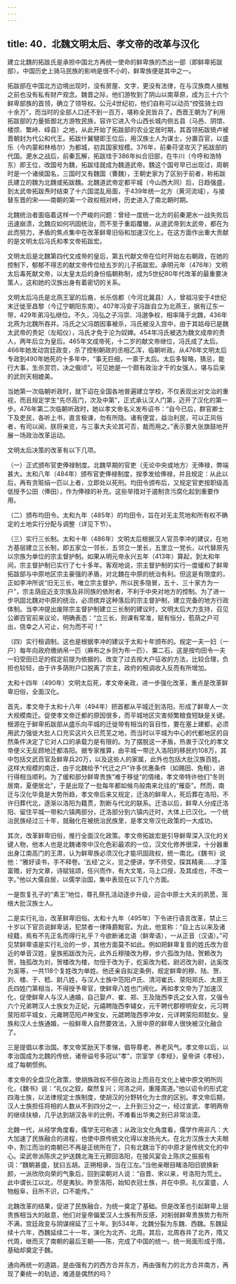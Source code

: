 ```yaml
---
---
---
```

title: 40．北魏文明太后、孝文帝的改革与汉化
---




建立北魏的拓跋氏是承担中国北方再统一使命的鲜卑族的杰出一部（即鲜卑拓跋部）。中国历史上骑马民族的影响是很不小的，鲜卑族便是其中之一。

拓跋部在中国北方边境出现时，没有房屋、文字，更没有法律，在与汉族商人接触之前也没有私有财产观念。魏晋之际，他们游牧到了阴山以南草原，成为三十六个鲜卑部族的首领，确立了领导权。公元4世纪初，他们自称可以动员“控弦骑士四十余万”，而当时的全部人口还不到一百万，堪称全民皆兵了。西晋王朝为了利用拓跋部的力量抵御北方游牧民族，容许它进入今山西长城内侧五县（马邑、阴馆、楼烦、繁峙、崞县）之地，从此开始了拓跋部的农业定居时期，其首领拓跋猗卢被晋朝封为代公和代王。拓跋什翼犍即王位后，用汉族士人为谋士，分置百官，以盛乐（今内蒙和林格尔）为都城，初具国家规模。376年，前秦苻坚攻灭了拓跋部的代国。淝水之战后，前秦瓦解，拓跋珪于386年纠合旧部，在牛川（今呼和浩特东）即王位，改国号为魏，拓跋珪就成为魏道武帝。魏这个国号早已出现过，周朝时是一个诸侯国名，三国时又有魏国（曹魏），王朝史家为了区别于前者，称拓跋氏建立的魏为北魏或拓跋魏。北魏道武帝定都平城（今山西大同）后，日趋强盛，到太武帝拓跋焘时结束了十六国混乱局面，于439年统一北方（黄河流域），与接替东晋的宋——南朝的第一个政权相对峙，历史进入了南北朝时期。

北魏统治者面临着这样一个严峻的问题：曾经一度统一北方的前秦淝水一战失败后迅速崩溃，北魏应如何巩固统治，而不至于重蹈覆辙，从道武帝到太武帝，都在为此而努力，矛盾的焦点集中在改革鲜卑旧俗和加速汉化上。在这方面作出重大贡献的是文明太后冯氏和孝文帝拓跋宏。

文明太后是北魏第四代文成帝的皇后，第五代献文帝在位时开始左右朝政，在她的控制下，郁郁不得志的献文帝传位给五岁的儿子拓跋宏。承明元年（476年）文明太后毒死献文帝，以太皇太后的身份临朝称制，成为5世纪80年代改革的最重要决策人，这和她的汉族出身有着密切的关系。

文明太后冯氏是北燕王室的后裔，长乐信都（今河北冀县）人，曾祖冯安于4世纪末迁徙至昌黎（今辽宁朝阳东南）。407年冯安子冯跋自立为北燕王，据有辽东一带，429年弟冯弘继位。不久，冯弘之子冯崇、冯邈争权，相率降于北魏，436年北燕为北魏所吞并。冯氏之父冯朗因事被杀，冯氏被没入宫中，由于其姑母已是魏太武帝的贵妃（左昭仪），冯氏才免于沦为奴婢。454年冯氏被选为魏文成帝的贵人，两年后立为皇后。465年文成帝死，十二岁的献文帝继位，冯氏成了太后。466年她发动宫廷政变，杀了控制朝政的丞相乙浑，临朝听政。从476年文明太后专政到490年她死的十多年中，“事无巨细，一禀于太后。太后多智略，猜忌，能行大事，生杀赏罚，决之俄顷”。可见她是一个颇有政治才干的女强人，堪与后来的武则天相媲美。

当她第一次临朝听政时，就下诏在全国各地普遍建立学校，不仅表现出对文治的重视，而且规定学生“先尽高门，次及中第”，正式承认汉人门第，迈开了汉化的第一步。476年第二次临朝听政时，她以孝文帝名义发布诏书：“自今已后，群官卿士下及吏民，各听上书，直言极谏，勿有所隐。诸有便宜，益治利民，可以正风俗者，有司以闻，朕将亲览，与三事大夫论其可否，裁而用之。”表示要大张旗鼓地开展一场政治改革运动。

文明太后决策的改革有以下几项。

（一）正式颁布官吏俸禄制度。北魏早期的官吏（无论中央或地方）无俸禄，弊端甚大。太和八年（484年）颁布官吏俸禄制度，按季发给俸禄，并且规定：从此以后，再有贪赃绢一匹以上者，立即处以死刑。均田令颁布后，又规定官吏按职级高低授予公田（俸田），作为俸禄的补充。这些举措对于遏制贪污腐化起到重要作用。

（二）颁布均田令。太和九年（485年）的均田令，旨在对无主荒地和所有权不确定的土地实行分配与调整（详见下节）。

（三）实行三长制。太和十年（486年）文明太后根据汉人官员李冲的建议，在地方基层建立三长制，即五家立一邻长，五邻立一里长，五里立一党长，以代替原先以宗族为单位的宗主督护制。如果从明元帝永兴五年（413年）算起，到太和年间，宗主督护制已实行了七十多年。客观地说，宗主督护制的实行一度缓和了鲜卑拓跋部与中原地区宗主豪强的矛盾，对北魏在中原的统治有利。但这是有限度的，正如李冲所说“旧无三长，唯立宗主督护，所以民多隐冒，五十、三十家方为一户”，宗主荫庇近支宗族及非同族的依附者，不利于中央对地方的控制。为了进一步巩固北魏对中原的统治，必须摈弃这种落后的宗主督护制，建立完备的地方行政体制。当李冲提出废除宗主督护制建立三长制的建议时，文明太后大力支持，召见公卿百官前来议论，明确表态：“立三长，则课有常准，赋有恒分，苞荫之户可出，侥幸之人可止，何为而不可！”

（四）实行租调制。这也是根据李冲的建议于太和十年颁布的。规定一夫一妇（一户）每年向政府缴纳帛一匹（麻布之乡则为布一匹）、粟二石，这是按均田令一夫一妇受田已足的假定前提为依据的。改变了过去按大户征收的方法，比较合理，负担也较轻，由于许多荫附户口脱离了宗主，政府的租调收入反而有所增加。

太和十四年（490年）文明太后死，孝文帝亲政，进一步强化改革，重点是改革鲜卑旧俗，全面汉化。

首先，孝文帝于太和十八年（494年）把首都从平城迁到洛阳，形成了鲜卑人一次大规模南迁。促使孝文帝迁都的原因很多，而平城地区灾害频繁粮食短缺是关键。根源在于鲜卑拓跋部从盛乐向平城的迁徙带有相当的盲目性，要在塞上建都，必须用武力强徙大批人口充实这片久已荒芜之地，而当时以平城为中心的代都地区的自然条件决定了它对人口的承载力是有限的。为了摆脱这一矛盾，热衷于汉化的孝文帝便义无反顾地迁都洛阳。据专家推算，由平城一带迁入洛阳的移民约108万，其中包括文武百官及鲜卑兵20万，以及这些人的家属，此外也包括大批汉族百姓。这样大规模的南迁，由于北魏给予“代迁之户”许多优惠条件（如赐田、免租），进行得相当顺利。为了缓和部分鲜卑贵族“难于移徙”的情绪，孝文帝特许他们“冬则居南，夏便居北”，于是出现了一批每年都如候鸟般南来北往的“雁臣”。然而，南迁与汉化毕竟是大势所趋，孝文帝后来又规定，迁洛的鲜卑人，死后葬在洛阳，不许归葬代北，逐渐以洛阳为籍贯，割断与代北的联系。迁洛以后，鲜卑人分成迁洛阳、留住平城一带和六镇两部分，迁洛部分到六镇内迁时，大体上已汉化。一个统治民族经过三十年，就融化在被统治民族里，是孝文帝汉化政策的一大成功。

其次，改革鲜卑旧俗，推行全面汉化政策。孝文帝拓跋宏是引导鲜卑深入汉化的关键人物，他本人也是北魏诸帝中汉化色彩最浓的一位，汉文化修养很深，十分器重出身江南高门的王肃，认为鲜卑族必须汉化才能巩固政权，统一南北。《魏书》说他：“雅好读书，手不释卷。‘五经’之义，览之便讲，学不师受，探其精奥……才藻富赡，好为文章，诗赋铭颂，任兴而作，有大文笔，马上口授，及其成也，不改一字。”他以大儒自居，以儒学治国，集中表现在以下几个方面。

一是恢复孔子的“素王”地位，尊孔祭孔活动逐步升级，迎合中原士大夫的夙愿，笼络大批汉族士人。

二是实行礼治，改革鲜卑旧俗。太和十九年（495年）下令进行语言改革，禁止三十岁以下官员说鲜卑话，犯禁者一律降爵黜官。为此，他宣称：“自上古以来及诸经籍，焉有不先正名而得行礼乎？今欲断诸北语（鲜卑语），一从正音（汉语）。”可见禁鲜卑语是实行礼治的一步，其他方面莫不如此。例如把鲜卑复音的姓氏改为音近的单音汉姓，皇族拓跋改为元，此外丘穆陵改为穆，步六孤改为陆，贺赖改为贺，独孤改为刘，贺楼改为楼，勿忸于改为于，纥奚改为嵇，尉迟改为尉，达奚改为奚等，一共118个复姓改为单姓。他还亲自拟定条例，规定鲜卑的穆、陆、贺、刘、楼、于、嵇、尉八姓，与汉人士族中范阳卢氏、清河崔氏、荥阳郑氏、太原王氏四姓门第相当，不得授予卑官，使鲜卑八姓也门阀化。再如孝文帝为了加速汉化，促使鲜卑人与汉人通婚，自己娶卢、崔、郑、王及陇西李氏之女入宫，又强令六个兄弟聘汉人士族女为正妃，元禧聘陇西李辅女，元干聘代郡穆明安女，元习聘荥阳郑平城女，元雍聘范阳卢神宝女，元勰聘陇西李冲女，元详聘荥阳郑懿女。皇族和汉人士族通婚，一般鲜卑人自然要效法，入居中原的鲜卑人很快被汉化融合了。

三是提倡以孝治国。孝文帝奖励天下孝悌，倡导尊老、养老风气。孝文帝以后，以孝治国成为北魏的传统，诸帝谥号多冠以“孝”，宗室学《孝经》，皇帝讲《孝经》，成了每朝惯例。

孝文帝的全盘汉化政策，使胡族政权不但在政治上而且在文化上被中原文明所同化，《魏书》说：“礼仪之叙，粲然复兴；河洛之间，重隆周道。”他以诏令的形式定四海士族，以法律规定士族制度，使胡汉的分野转化为士庶的区别。孝文帝后期，汉人士族担任将相的人数从不到四分之一，上升到三分之一，经过宣武、孝明两帝的继续扶植，几乎达到胡汉各半的比例，不难看出华夷之别已非常淡漠。

北魏一代，从经学角度看，儒学无可称道；从政治文化角度看，儒学作用非凡：大大加速了民族融合的进程，也使中原传统文化得以发扬光大。在北方汉族士大夫眼中，割江而治的南朝已不再是正统所在了，只有北魏治下的中原才是传统文化的中心。梁武帝派陈庆之护送魏北海王元颢回洛阳，在接风宴会上陈庆之振振有词：“魏朝甚盛，犹曰五胡。正朔相承，当在江左。”当他亲眼目睹洛阳旧貌换新颜，一派欣欣向荣的气象后，回到梁朝对人说：“自晋、宋以来，号洛阳为荒土。此中谓长江以北，尽是夷狄。昨至洛阳，始知衣冠士族，并在中原。礼仪富盛，人物殷阜，目所不识，口不能传。”

北魏改革的结果，促进了民族融合，为统一奠定了基础。但是改革也引起鲜卑上层贵族相当大的敌意，他们对皇帝偏爱汉人士族有所反感，对削弱鲜卑贵族势力有所不满，宫廷政变与阴谋绵延了三十年。到534年，北魏分裂为东魏、西魏。东魏延续十六年，西魏延续二十一年，演化为北齐、北周。其后，北周吞并了北齐，隋又代周，继而灭了南朝的最后王朝——陈，完成了中国的统一。统一局面形成于隋，基础却奠定于魏。

通向再统一的道路，是由强有力的西方合并东方，再由强有力的北方合并南方，再现了秦统一的轨迹，难道是偶然的吗？